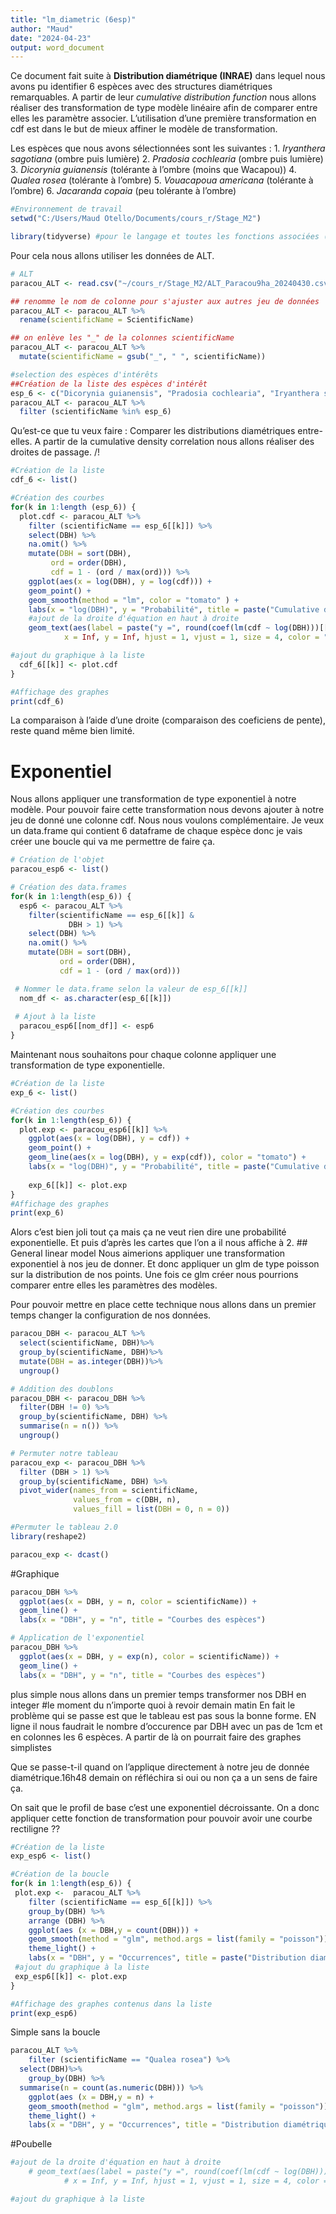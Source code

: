 ```yaml
---
title: "lm_diametric (6esp)"
author: "Maud"
date: "2024-04-23"
output: word_document
---
```

Ce document fait suite à **Distribution diamétrique (INRAE)** dans lequel nous avons pu identifier 6 espèces avec des structures diamétriques remarquables. 
A partir de leur _cumulative distribution function_ nous allons réaliser des transformation de type modèle linéaire afin de comparer entre elles les paramètre associer. L'utilisation d'une première transformation en cdf est dans le but de mieux affiner le modèle de transformation.

Les espèces que nous avons sélectionnées sont les suivantes : 
1.	_Iryanthera sagotiana_ (ombre puis lumière)
2.	_Pradosia cochlearia_ (ombre puis lumière)
3.	_Dicorynia guianensis_ (tolérante à l'ombre (moins que Wacapou))
4.	_Qualea rosea_ (tolérante à l'ombre)
5.	_Vouacapoua americana_ (tolérante à l'ombre)
6.	_Jacaranda copaia_ (peu tolérante à l'ombre)

```r
#Environnement de travail
setwd("C:/Users/Maud Otello/Documents/cours_r/Stage_M2")
```

```r
library(tidyverse) #pour le langage et toutes les fonctions associées (ggplot2, dplyr...)
```

Pour cela nous allons utiliser les données de ALT.
```r
# ALT
paracou_ALT <- read.csv("~/cours_r/Stage_M2/ALT_Paracou9ha_20240430.csv")

## renomme le nom de colonne pour s'ajuster aux autres jeu de données
paracou_ALT <- paracou_ALT %>% 
  rename(scientificName = ScientificName)

## on enlève les "_" de la colonnes scientificName
paracou_ALT <- paracou_ALT %>%
  mutate(scientificName = gsub("_", " ", scientificName))

#selection des espèces d'intérêts
##Création de la liste des espèces d'intérêt
esp_6 <- c("Dicorynia guianensis", "Pradosia cochlearia", "Iryanthera sagotiana", "Qualea rosea", "Vouacapoua americana", "Jacaranda copaia")
paracou_ALT <- paracou_ALT %>%
  filter (scientificName %in% esp_6)
```

Qu'est-ce que tu veux faire :
Comparer les distributions diamétriques entre-elles. A partir de la cumulative density correlation nous allons réaliser des droites de passage. 
/!\ 
```r
#Création de la liste
cdf_6 <- list()

#Création des courbes
for(k in 1:length (esp_6)) {
  plot.cdf <- paracou_ALT %>%
    filter (scientificName == esp_6[[k]]) %>% 
    select(DBH) %>%
    na.omit() %>%
    mutate(DBH = sort(DBH),
         ord = order(DBH),
         cdf = 1 - (ord / max(ord))) %>%
    ggplot(aes(x = log(DBH), y = log(cdf))) +
    geom_point() +
    geom_smooth(method = "lm", color = "tomato" ) +
    labs(x = "log(DBH)", y = "Probabilité", title = paste("Cumulative distribution de", esp_6[k])) +
    #ajout de la droite d'équation en haut à droite
    geom_text(aes(label = paste("y =", round(coef(lm(cdf ~ log(DBH)))[[2]], 2), "x +", round(coef(lm(cdf ~ log(DBH)))[[1]], 2))),
            x = Inf, y = Inf, hjust = 1, vjust = 1, size = 4, color = "tomato")

#ajout du graphique à la liste  
  cdf_6[[k]] <- plot.cdf
}

#Affichage des graphes
print(cdf_6)
```
La comparaison à l'aide d'une droite (comparaison des coeficiens de pente), reste quand même bien limité. 

# Exponentiel
Nous allons appliquer une transformation de type exponentiel à notre modèle. Pour pouvoir faire cette transformation nous devons ajouter à notre jeu de donné une colonne cdf. Nous nous voulons complémentaire.
Je veux un data.frame qui contient 6 dataframe de chaque espèce donc je vais créer une boucle qui va me permettre de faire ça.
```r
# Création de l'objet 
paracou_esp6 <- list()

# Création des data.frames
for(k in 1:length(esp_6)) {
  esp6 <- paracou_ALT %>%
    filter(scientificName == esp_6[[k]] &
             DBH > 1) %>%
    select(DBH) %>%
    na.omit() %>%
    mutate(DBH = sort(DBH),
           ord = order(DBH),
           cdf = 1 - (ord / max(ord)))

 # Nommer le data.frame selon la valeur de esp_6[[k]]
  nom_df <- as.character(esp_6[[k]])
  
 # Ajout à la liste
  paracou_esp6[[nom_df]] <- esp6
}
```

Maintenant nous souhaitons pour chaque colonne appliquer une transformation de type exponentielle.
```r
#Création de la liste
exp_6 <- list()

#Création des courbes
for(k in 1:length(esp_6)) {
  plot.exp <- paracou_esp6[[k]] %>% 
    ggplot(aes(x = log(DBH), y = cdf)) +
    geom_point() +
    geom_line(aes(x = log(DBH), y = exp(cdf)), color = "tomato") +
    labs(x = "log(DBH)", y = "Probabilité", title = paste("Cumulative distribution de", esp_6[k]))
    
    exp_6[[k]] <- plot.exp
}
#Affichage des graphes
print(exp_6)
```
Alors c'est bien joli tout ça mais ça ne veut rien dire une probabilité exponentielle. Et puis d'après les cartes que l'on a il nous affiche à 2. 
## General linear model
Nous aimerions appliquer une transformation exponentiel à nos jeu de donner. Et donc appliquer un glm de type poisson sur la distribution de nos points. Une fois ce glm créer nous pourrions comparer entre elles les paramètres des modèles.

Pour pouvoir mettre en place cette technique nous allons dans un premier temps changer la configuration de nos données.
```r
paracou_DBH <- paracou_ALT %>%
  select(scientificName, DBH)%>%
  group_by(scientificName, DBH)%>%
  mutate(DBH = as.integer(DBH))%>%
  ungroup()

# Addition des doublons
paracou_DBH <- paracou_DBH %>%
  filter(DBH != 0) %>%
  group_by(scientificName, DBH) %>%
  summarise(n = n()) %>%
  ungroup()
```


```r
# Permuter notre tableau
paracou_exp <- paracou_DBH %>%
  filter (DBH > 1) %>%
  group_by(scientificName, DBH) %>%
  pivot_wider(names_from = scientificName,
              values_from = c(DBH, n),
              values_fill = list(DBH = 0, n = 0))
```

```r
#Permuter le tableau 2.0
library(reshape2)

paracou_exp <- dcast()
```

#Graphique
```r
paracou_DBH %>%
  ggplot(aes(x = DBH, y = n, color = scientificName)) +
  geom_line() +
  labs(x = "DBH", y = "n", title = "Courbes des espèces")

# Application de l'exponentiel
paracou_DBH %>%
  ggplot(aes(x = DBH, y = exp(n), color = scientificName)) +
  geom_line() +
  labs(x = "DBH", y = "n", title = "Courbes des espèces")
```

plus simple nous allons dans un premier temps transformer nos DBH en integer
#le moment du n'importe quoi à revoir demain matin
En fait le problème qui se passe est que le tableau est pas sous la bonne forme. EN ligne il nous faudrait le nombre d'occurence par DBH avec un pas de 1cm et en colonnes les 6 espèces. A partir de là on pourrait faire des graphes simplistes


Que se passe-t-il quand on l'applique directement à notre jeu de donnée diamétrique.16h48 demain on réfléchira si oui ou non ça a un sens de faire ça.

On sait que le profil de base c'est une exponentiel décroissante. On a donc appliquer cette fonction de transformation pour pouvoir avoir une courbe rectiligne ??


```r
#Création de la liste
exp_esp6 <- list()

#Création de la boucle
for(k in 1:length(esp_6)) {
 plot.exp <-  paracou_ALT %>%
    filter (scientificName == esp_6[[k]]) %>%
    group_by(DBH) %>% 
    arrange (DBH) %>% 
    ggplot(aes (x = DBH,y = count(DBH))) +
    geom_smooth(method = "glm", method.args = list(family = "poisson"))+
    theme_light() +
    labs(x = "DBH", y = "Occurrences", title = paste("Distribution diamétrique de", esp_6[k]))
 #ajout du graphique à la liste
 exp_esp6[[k]] <- plot.exp
}

#Affichage des graphes contenus dans la liste
print(exp_esp6)
```
Simple sans la boucle
```r
paracou_ALT %>%
    filter (scientificName == "Qualea rosea") %>%
  select(DBH)%>%
    group_by(DBH) %>%
  summarise(n = count(as.numeric(DBH))) %>%
    ggplot(aes (x = DBH,y = n) +
    geom_smooth(method = "glm", method.args = list(family = "poisson"))+
    theme_light() +
    labs(x = "DBH", y = "Occurrences", title = "Distribution diamétrique de Qualea rosea")
```

#Poubelle
```r
#ajout de la droite d'équation en haut à droite
    # geom_text(aes(label = paste("y =", round(coef(lm(cdf ~ log(DBH)))[[2]], 2), "x +", round(coef(lm(cdf ~ log(DBH)))[[1]], 2))),
            # x = Inf, y = Inf, hjust = 1, vjust = 1, size = 4, color = "tomato")

#ajout du graphique à la liste  
```


